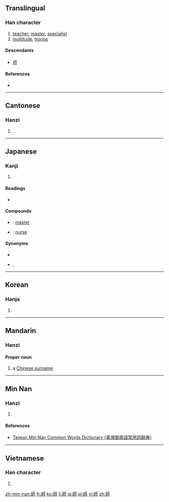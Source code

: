 {{also|师|帥}}
==Translingual==

===Han character===
{{Han char|rn=50|rad=巾|as=07|sn=10|four=2172<sub>7</sub>|canj=竹口一中月 (HRMLB)|ids=⿰[[𠂤]][[帀]]}}

# [[teacher]], [[master]], [[specialist]]
# [[multitude]], [[troops]]

====Descendants====
* [[师]]

====References====
* {{Han ref|kx=0331.350|dkj=08916|dj=0637.280|hdz=10740.020|uh=5E2B|ud=24107|bh=AE76|bd=44662}}

----

==Cantonese==

===Hanzi===
{{yue-hanzi|jyut=[[si1]]|y=si1}}

# {{defn|lang=yue|sort=巾07}}

----

==Japanese==

===Kanji===
{{ja-kanji|grade=5|rs=巾07}}

# {{defn|lang=ja|sort=巾07}}

====Readings====
* {{ja-readings|on=[[し]] (shi)|kun=[[みやこ]] (miyako), [[いくさ]] (ikusa), [[おさ]] (osa)}}

====Compounds====
* {{ja-r|師匠|ししょう}}: [[master]]
* {{ja-r|看護師|かんごし}}: [[nurse]]

====Synonyms====
* {{l|ja|师}}
* {{l|ja|人}}, {{l|ja|者}}

----

==Korean==

===Hanja===
{{ko-hanja|hangeul=사|rv=sa|mr=sa|y=sa}}

# {{defn|lang=ko|sort=巾07}}

----

==Mandarin==

===Hanzi===
{{head|cmn|hanzi|sc=Hani}}{{attention|cmn|needs inflection template}}

====Proper noun====
{{cmn-proper noun|t|pin=[[shī]], [[Shī]] ([[shi1]])|pint=shi1|tra=師|sim=师|rs=巾07}}

# a [[w:Chinese surname|Chinese surname]]

----

==Min Nan==

===Hanzi===
{{nan-hanzi|tlpa=su (su<sup>1</sup>), sai (sai<sup>1</sup>)}}

# {{defn|lang=nan|sort=巾07}}

====References====
* [http://twblg.dict.edu.tw/holodict_new/result_detail.jsp?n_no=5914&curpage=1&sample=%E5%B8%AB&radiobutton=1&querytarget=1&limit=20&pagenum=3&rowcount=44 Taiwan Min Nan Common Words Dictionary (臺灣閩南語常用詞辭典)]

----

==Vietnamese==

===Han character===
{{vi-hantu|[[sư]]|rs=巾07}}

# {{defn|lang=vi|sort=巾07}}

[[zh-min-nan:師]]
[[fr:師]]
[[ko:師]]
[[li:師]]
[[ja:師]]
[[pl:師]]
[[vi:師]]
[[zh:師]]